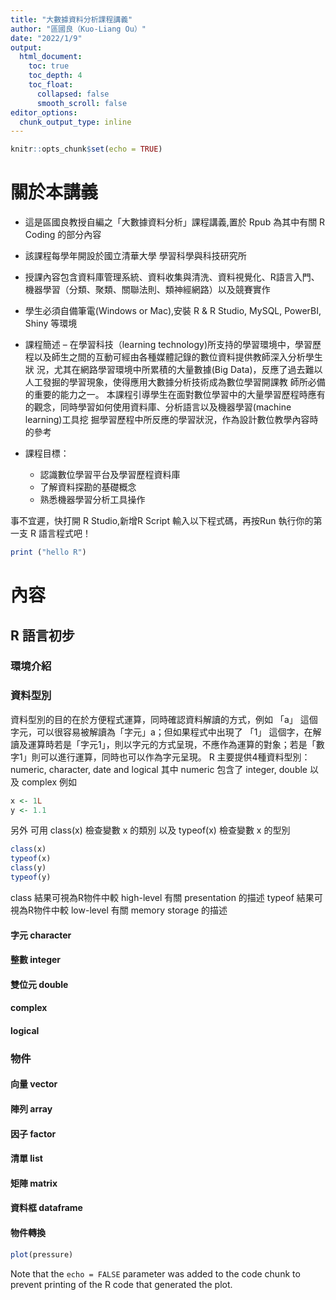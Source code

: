 ```yaml
---
title: "大數據資料分析課程講義"
author: "區國良（Kuo-Liang Ou）"
date: "2022/1/9"
output:
  html_document:
    toc: true
    toc_depth: 4
    toc_float: 
      collapsed: false
      smooth_scroll: false
editor_options: 
  chunk_output_type: inline
---
```


```r
knitr::opts_chunk$set(echo = TRUE)
```

# 關於本講義

- 這是區國良教授自編之「大數據資料分析」課程講義,置於 Rpub 為其中有關 R Coding 的部分內容
- 該課程每學年開設於國立清華大學 學習科學與科技研究所
- 授課內容包含資料庫管理系統、資料收集與清洗、資料視覺化、R語言入門、機器學習（分類、聚類、關聯法則、類神經網路）以及競賽實作
- 學生必須自備筆電(Windows or Mac),安裝 R & R Studio, MySQL, PowerBI, Shiny 等環境

- 課程簡述
  -- 在學習科技（learning technology)所支持的學習環境中，學習歷程以及師生之間的互動可經由各種媒體記錄的數位資料提供教師深入分析學生狀 況，尤其在網路學習環境中所累積的大量數據(Big Data)，反應了過去難以人工發掘的學習現象，使得應用大數據分析技術成為數位學習開課教 師所必備的重要的能力之一。 本課程引導學生在面對數位學習中的大量學習歷程時應有的觀念，同時學習如何使用資料庫、分析語言以及機器學習(machine learning)工具挖 掘學習歷程中所反應的學習狀況，作為設計數位教學內容時的參考

- 課程目標： 

  * 認識數位學習平台及學習歷程資料庫 
  * 了解資料探勘的基礎概念 
  * 熟悉機器學習分析工具操作 

事不宜遲，快打開 R Studio,新增R Script 輸入以下程式碼，再按Run 執行你的第一支 R
 語言程式吧！

```r
print ("hello R")
```

# 內容

## R 語言初步
### 環境介紹
### 資料型別
資料型別的目的在於方便程式運算，同時確認資料解讀的方式，例如 「a」 這個字元，可以很容易被解讀為「字元」a；但如果程式中出現了 「1」 這個字，在解讀及運算時若是「字元1」，則以字元的方式呈現，不應作為運算的對象；若是「數字1」則可以進行運算，同時也可以作為字元呈現。
R 主要提供4種資料型別：numeric, character, date and logical
其中 numeric 包含了 integer, double 以及 complex
例如
```r
x <- 1L
y <- 1.1
```
另外
可用 class(x) 檢查變數 x 的類別
以及 typeof(x) 檢查變數 x 的型別
```r
class(x)
typeof(x)
class(y)
typeof(y)
```
class 結果可視為R物件中較 high-level 有關 presentation 的描述
typeof 結果可視為R物件中較 low-level 有關 memory storage 的描述 

#### 字元 character
#### 整數 integer
#### 雙位元 double
#### complex
#### logical
### 物件
#### 向量 vector
#### 陣列 array
#### 因子 factor
#### 清單 list
#### 矩陣 matrix
#### 資料框 dataframe
#### 物件轉換
  
```r
plot(pressure)
```

Note that the `echo = FALSE` parameter was added to the code chunk to prevent printing of the R code that generated the plot.
